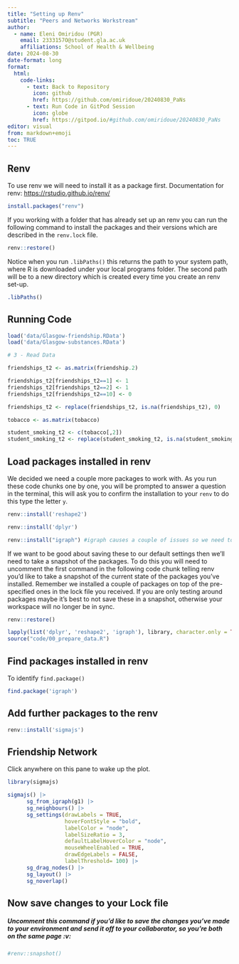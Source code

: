 ```yaml
---
title: "Setting up Renv"
subtitle: "Peers and Networks Workstream"
author:
  - name: Eleni Omiridou (PGR)
    email: 2333157O@student.gla.ac.uk
    affiliations: School of Health & Wellbeing 
date: 2024-08-30
date-format: long
format:
  html:
    code-links:
      - text: Back to Repository
        icon: github
        href: https://github.com/omiridoue/20240830_PaNs
      - text: Run Code in GitPod Session
        icon: globe
        href: https://gitpod.io/#github.com/omiridoue/20240830_PaNs
editor: visual
from: markdown+emoji
toc: TRUE
---
```


## Renv

To use renv we will need to install it as a package first. Documentation for renv: <https://rstudio.github.io/renv/>

```r
install.packages("renv")
```

If you working with a folder that has already set up an renv you can run the following command to install the packages and their versions which are described in the `renv.lock` file.

```r
renv::restore()
```

Notice when you run `.libPaths()` this returns the path to your system path, where R is downloaded under your local programs folder. The second path will be to a new directory which is created every time you create an renv set-up.

```r
.libPaths()
```

## Running Code

```r
load('data/Glasgow-friendship.RData')
load('data/Glasgow-substances.RData')

# 3 - Read Data

friendships_t2 <- as.matrix(friendship.2)

friendships_t2[friendships_t2==1] <- 1
friendships_t2[friendships_t2==2] <- 1
friendships_t2[friendships_t2==10] <- 0

friendships_t2 <- replace(friendships_t2, is.na(friendships_t2), 0)

tobacco <- as.matrix(tobacco)

student_smoking_t2 <- c(tobacco[,2])
student_smoking_t2 <- replace(student_smoking_t2, is.na(student_smoking_t2), 0)
```

## Load packages installed in renv

We decided we need a couple more packages to work with. As you run these code chunks one by one, you will be prompted to answer a question in the terminal, this will ask you to confirm the installation to your `renv` to do this type the letter `y`.

```r
renv::install('reshape2')
```

```r
renv::install('dplyr')
```

```r
renv::install("igraph") #igraph causes a couple of issues so we need to install the above
```

If we want to be good about saving these to our default settings then we'll need to take a snapshot of the packages. To do this you will need to uncomment the first command in the following code chunk telling renv you'd like to take a snapshot of the current state of the packages you've installed. Remember we installed a couple of packages on top of the pre-specified ones in the lock file you received. If you are only testing around packages maybe it's best to not save these in a snapshot, otherwise your workspace will no longer be in sync.

```r
renv::restore()
```

```r

lapply(list('dplyr', 'reshape2', 'igraph'), library, character.only = TRUE)
source("code/00_prepare_data.R")
```

## Find packages installed in renv

To identify `find.package()`

```r
find.package('igraph')
```

## Add further packages to the renv

```r
renv::install('sigmajs')
```

## Friendship Network

Click anywhere on this pane to wake up the plot.

```r
library(sigmajs)

sigmajs() |> 
      sg_from_igraph(g1) |>  
      sg_neighbours() |> 
      sg_settings(drawLabels = TRUE, 
                  hoverFontStyle = "bold", 
                  labelColor = "node", 
                  labelSizeRatio = 3,
                  defaultLabelHoverColor = "node",
                  mouseWheelEnabled = TRUE, 
                  drawEdgeLabels = FALSE,
                  labelThreshold= 100) |> 
      sg_drag_nodes() |>  
      sg_layout() |> 
      sg_noverlap()

```

## Now save changes to your Lock file

##### Uncomment this command if you'd like to save the changes you've made to your environment and send it off to your collaborator, so you're both on the same page :v:

```r
#renv::snapshot()
```
